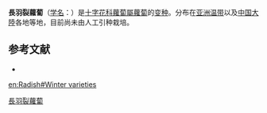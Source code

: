 {{Infraspeciesbox
| name = 長羽裂蘿蔔
| status = 
| status_system = 
| image = Daikon.jpg
| species link = 蘿蔔
| genus = Raphanus
| species = sativus
| varietas = longipinnatus
| authority = L. H. Bailey
}}

'''長羽裂蘿蔔'''（[[学名|学名]]：{{lang|la|''Raphanus sativus'' var. ''longipinnatus''}}）是[[十字花科|十字花科]][[蘿蔔屬|蘿蔔屬]][[蘿蔔|蘿蔔]]的[[变种|变种]]。分布在[[亚洲温带|亚洲温带]]以及[[中国大陸|中国大陸]]各地等地，目前尚未由人工引种栽培。

== 参考文献 ==
<div class="references-small">
* {{cite web| url =http://www.bioinfo.cn/db05/KmzwSpecies.php?action=view&id=29254| title =長羽裂蘿蔔（变种）| work =《中国高等植物数据库全库》| publisher =中国科学院微生物研究所| author =昆明植物研究所| accessdate =2009-02-26| deadurl =yes| archiveurl =https://web.archive.org/web/20140202145252/http://www.bioinfo.cn/db05/KmzwSpecies.php?action=view&id=29254| archivedate =2014-02-02}}
</div>
{{Taxonbar|from=Q159587}}

[[Category:蘿蔔屬|長羽裂蘿蔔]]


{{植物小作品}}

[[en:Radish#Winter_varieties|en:Radish#Winter varieties]]